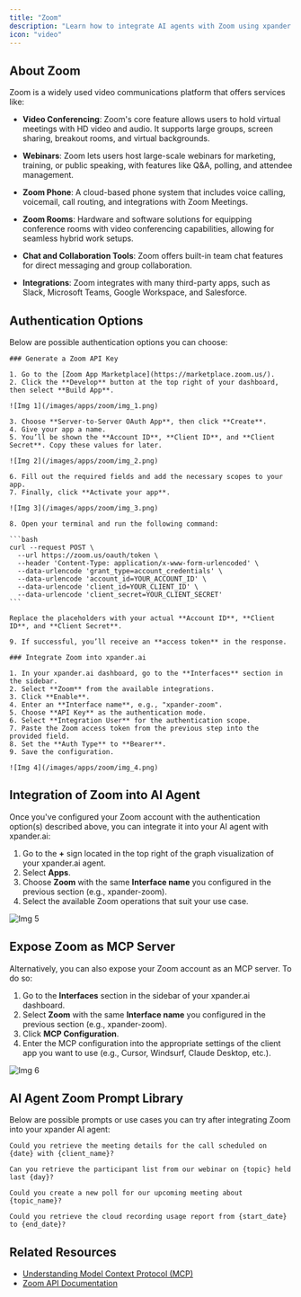 ```yaml
---
title: "Zoom"
description: "Learn how to integrate AI agents with Zoom using xpander.ai. Create intelligent virtual assistants that can join meetings, transcribe conversations, provide real-time insights, and automate follow-up actions seamlessly."
icon: "video"
---
```


## About Zoom

Zoom is a widely used video communications platform that offers services like:

- **Video Conferencing**: Zoom's core feature allows users to hold virtual meetings with HD video and audio. It supports large groups, screen sharing, breakout rooms, and virtual backgrounds.

- **Webinars**: Zoom lets users host large-scale webinars for marketing, training, or public speaking, with features like Q&A, polling, and attendee management.

- **Zoom Phone**:  A cloud-based phone system that includes voice calling, voicemail, call routing, and integrations with Zoom Meetings.

- **Zoom Rooms**: Hardware and software solutions for equipping conference rooms with video conferencing capabilities, allowing for seamless hybrid work setups.

- **Chat and Collaboration Tools**: Zoom offers built-in team chat features for direct messaging and group collaboration.

- **Integrations**: Zoom integrates with many third-party apps, such as Slack, Microsoft Teams, Google Workspace, and Salesforce.


## Authentication Options

Below are possible authentication options you can choose:

<Tabs>

  <Tab title="API Access">

    ### Generate a Zoom API Key

    1. Go to the [Zoom App Marketplace](https://marketplace.zoom.us/).  
    2. Click the **Develop** button at the top right of your dashboard, then select **Build App**.

    ![Img 1](/images/apps/zoom/img_1.png)

    3. Choose **Server-to-Server OAuth App**, then click **Create**.  
    4. Give your app a name.  
    5. You’ll be shown the **Account ID**, **Client ID**, and **Client Secret**. Copy these values for later.

    ![Img 2](/images/apps/zoom/img_2.png)

    6. Fill out the required fields and add the necessary scopes to your app.  
    7. Finally, click **Activate your app**.

    ![Img 3](/images/apps/zoom/img_3.png)

    8. Open your terminal and run the following command:

    ```bash
    curl --request POST \
      --url https://zoom.us/oauth/token \
      --header 'Content-Type: application/x-www-form-urlencoded' \
      --data-urlencode 'grant_type=account_credentials' \
      --data-urlencode 'account_id=YOUR_ACCOUNT_ID' \
      --data-urlencode 'client_id=YOUR_CLIENT_ID' \
      --data-urlencode 'client_secret=YOUR_CLIENT_SECRET'
    ```

    Replace the placeholders with your actual **Account ID**, **Client ID**, and **Client Secret**.

    9. If successful, you’ll receive an **access token** in the response.

    ### Integrate Zoom into xpander.ai

    1. In your xpander.ai dashboard, go to the **Interfaces** section in the sidebar.  
    2. Select **Zoom** from the available integrations.  
    3. Click **Enable**.  
    4. Enter an **Interface name**, e.g., "xpander-zoom".  
    5. Choose **API Key** as the authentication mode.  
    6. Select **Integration User** for the authentication scope.  
    7. Paste the Zoom access token from the previous step into the provided field.  
    8. Set the **Auth Type** to **Bearer**.  
    9. Save the configuration.

    ![Img 4](/images/apps/zoom/img_4.png)

  </Tab>
</Tabs>

## Integration of Zoom into AI Agent

Once you've configured your Zoom account with the authentication option(s) described above, you can integrate it into your AI agent with xpander.ai:

1. Go to the **+** sign located in the top right of the graph visualization of your xpander.ai agent.  
2. Select **Apps**.  
3. Choose **Zoom** with the same **Interface name** you configured in the previous section (e.g., xpander-zoom).  
4. Select the available Zoom operations that suit your use case.  

![Img 5](/images/apps/zoom/img_5.png)

## Expose Zoom as MCP Server

Alternatively, you can also expose your Zoom account as an MCP server. To do so:

1. Go to the **Interfaces** section in the sidebar of your xpander.ai dashboard.  
2. Select **Zoom** with the same **Interface name** you configured in the previous section (e.g., xpander-zoom).  
3. Click **MCP Configuration**.  
4. Enter the MCP configuration into the appropriate settings of the client app you want to use (e.g., Cursor, Windsurf, Claude Desktop, etc.).

![Img 6](/images/apps/zoom/img_6.png)

## AI Agent Zoom Prompt Library

Below are possible prompts or use cases you can try after integrating Zoom into your xpander AI agent:

```
Could you retrieve the meeting details for the call scheduled on {date} with {client_name}?
```

````
Can you retrieve the participant list from our webinar on {topic} held last {day}?
````

```
Could you create a new poll for our upcoming meeting about {topic_name}?
```

```
Could you retrieve the cloud recording usage report from {start_date} to {end_date}?
```

## Related Resources

- [Understanding Model Context Protocol (MCP)](/docs/05-human-interfaces/04-mcp)
- [Zoom API Documentation](https://developers.zoom.us/docs/api/)